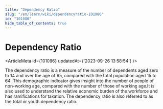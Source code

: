 ```yaml
---
title: "Dependency Ratio"
slug: "/en/learn/wiki/dependencyratio-101086"
id: "101086"
hide_table_of_contents: true
---
```



# Dependency Ratio

<ArticleMeta id={101086} updatedAt={'2023-09-26 13:58:54'} />
<div className='border-solid border-b border-t-0 my-4 border-[var(--ifm-color-gray-300)]' />

The dependency ratio is a measure of the number of dependents aged zero to 14 and over the age of 65, compared with the total population aged 15 to 64. This demographic indicator gives insight into the number of people of non-working age, compared with the number of those of working age.It is also used to understand the relative economic burden of the workforce and has ramifications for taxation. The dependency ratio is also referred to as the total or youth dependency ratio.
